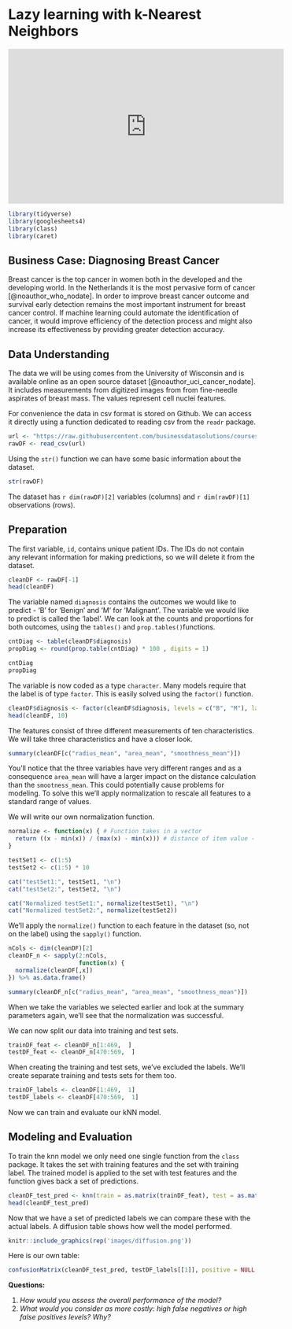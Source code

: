 # Lazy learning with k-Nearest Neighbors {#knn}

<iframe width="560" height="315" src="https://www.youtube.com/embed/MDniRwXizWo" frameborder="0" allow="accelerometer; autoplay; clipboard-write; encrypted-media; gyroscope; picture-in-picture" allowfullscreen></iframe>

```r
library(tidyverse)
library(googlesheets4)
library(class)
library(caret)
```

## Business Case: Diagnosing Breast Cancer

Breast cancer is the top cancer in women both in the developed and the developing world. In the Netherlands it is the most pervasive form of cancer [@noauthor_who_nodate]. In order to improve breast cancer outcome and survival early detection remains the most important instrument for breast cancer control. If machine learning could automate the identification of cancer, it would improve efficiency of the detection process and might also increase its effectiveness by providing greater detection accuracy.

## Data Understanding
The data we will be using comes from the University of Wisconsin and is available online as an open source dataset [@noauthor_uci_cancer_nodate]. It includes measurements from digitized images from from fine-needle aspirates of breast mass. The values represent cell nuclei features.

For convenience the data in csv format is stored on Github. We can access it directly using a function dedicated to reading csv from the `readr` package.

```r
url <- "https://raw.githubusercontent.com/businessdatasolutions/courses/main/data%20mining/gitbook/datasets/breastcancer.csv"
rawDF <- read_csv(url)
```

Using the `str()` function we can have some basic information about the dataset.

```r
str(rawDF)
```

The dataset has `r dim(rawDF)[2]` variables (columns) and `r dim(rawDF)[1]` observations (rows). 

## Preparation
The first variable, `id`, contains unique patient IDs. The IDs do not contain any relevant information for making predictions, so we will delete it from the dataset.

```r
cleanDF <- rawDF[-1]
head(cleanDF)
```
The variable named `diagnosis` contains the outcomes we would like to predict - 'B' for 'Benign' and 'M' for 'Malignant'. The variable we would like to predict is called the 'label'. We can look at the counts and proportions for both outcomes, using the `tables()` and `prop.tables()`functions.

```r
cntDiag <- table(cleanDF$diagnosis)
propDiag <- round(prop.table(cntDiag) * 100 , digits = 1)

cntDiag
propDiag
```

The variable is now coded as a type `character`. Many models require that the label is of type `factor`. This is easily solved using the `factor()` function.

```r
cleanDF$diagnosis <- factor(cleanDF$diagnosis, levels = c("B", "M"), labels = c("Benign", "Malignant")) %>% relevel("Malignant")
head(cleanDF, 10)
```
The features consist of three different measurements of ten characteristics. We will take three characteristics and have a closer look.

```r
summary(cleanDF[c("radius_mean", "area_mean", "smoothness_mean")])
```

You'll notice that the three variables have very different ranges and as a consequence `area_mean` will have a larger impact on the distance calculation than the `smootness_mean`. This could potentially cause problems for modeling. To solve this we'll apply normalization to rescale all features to a standard range of values.

We will write our own normalization function.

```r
normalize <- function(x) { # Function takes in a vector
  return ((x - min(x)) / (max(x) - min(x))) # distance of item value - minimum vector value divided by the range of all vector values
}

testSet1 <- c(1:5)
testSet2 <- c(1:5) * 10

cat("testSet1:", testSet1, "\n")
cat("testSet2:", testSet2, "\n")

cat("Normalized testSet1:", normalize(testSet1), "\n")
cat("Normalized testSet2:", normalize(testSet2))
```

We'll apply the `normalize()` function to each feature in the dataset (so, not on the label) using the `sapply()` function.

```r
nCols <- dim(cleanDF)[2]
cleanDF_n <- sapply(2:nCols,
                    function(x) {
  normalize(cleanDF[,x])
}) %>% as.data.frame()

summary(cleanDF_n[c("radius_mean", "area_mean", "smoothness_mean")])
```

When we take the variables we selected earlier and look at the summary parameters again, we'll see that the normalization was successful.

We can now split our data into training and test sets.

```r
trainDF_feat <- cleanDF_n[1:469,  ]
testDF_feat <- cleanDF_n[470:569,  ]
```

When creating the training and test sets, we've excluded the labels. We'll create separate training and tests sets for them too.

```r
trainDF_labels <- cleanDF[1:469,  1]
testDF_labels <- cleanDF[470:569,  1]
```

Now we can train and evaluate our kNN model.

## Modeling and Evaluation

To train the knn model we only need one single function from the `class` package. It takes the set with training features and the set with training label. The trained model is applied to the set with test features and the function gives back a set of predictions.

```r
cleanDF_test_pred <- knn(train = as.matrix(trainDF_feat), test = as.matrix(testDF_feat), cl = as.matrix(trainDF_labels), k = 21)
head(cleanDF_test_pred)
```

Now that we have a set of predicted labels we can compare these with the actual labels. A diffusion table shows how well the model performed.

```r
knitr::include_graphics(rep('images/diffusion.png'))
```

Here is our own table:
```r
confusionMatrix(cleanDF_test_pred, testDF_labels[[1]], positive = NULL, dnn = c("Prediction", "True"))
```

**Questions:** 

1. *How would you assess the overall performance of the model?*
3. *What would you consider as more costly: high false negatives or high false positives levels? Why?*

